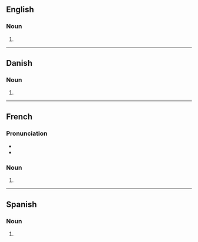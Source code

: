 ==English==

===Noun===
{{head|en|noun plural form}}

# {{plural of|baobab|lang=en}}

----

==Danish==

===Noun===
{{head|da|noun form}}

# {{inflection of|da|baobab||indef|gen|s}}

----

==French==

===Pronunciation===
* {{IPA|/ba.o.bab/|lang=fr}}
* {{homophones|lang=fr|baobab}}

===Noun===
{{head|fr|noun plural form|g=m}}

# {{plural of|baobab|lang=fr}}

----

==Spanish==

===Noun===
{{head|es|noun form}}

# {{plural of|baobab|lang=es}}
